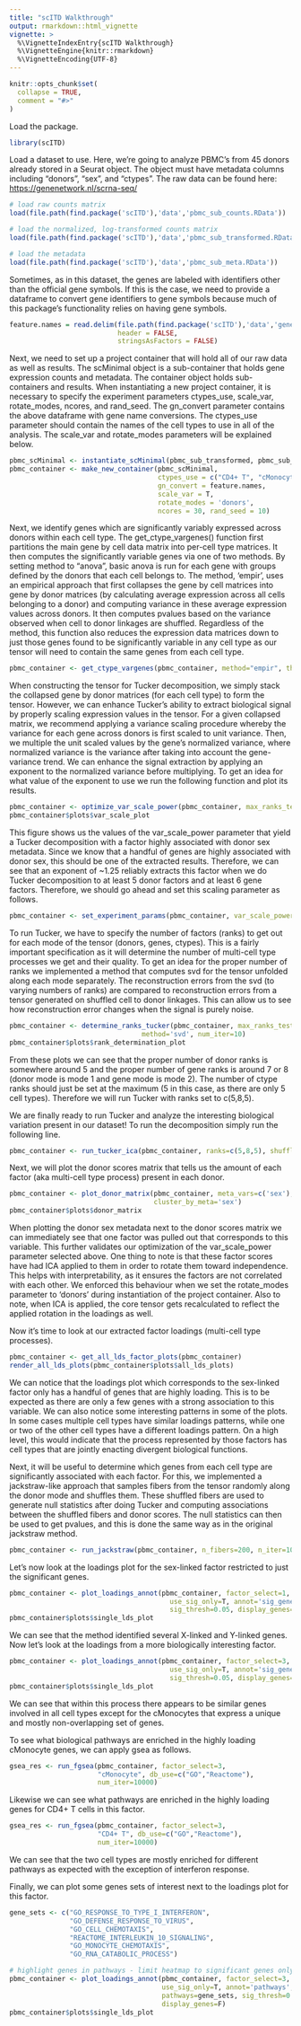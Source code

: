 ```yaml
---
title: "scITD Walkthrough"
output: rmarkdown::html_vignette
vignette: >
  %\VignetteIndexEntry{scITD Walkthrough}
  %\VignetteEngine{knitr::rmarkdown}
  %\VignetteEncoding{UTF-8}
---
```



```r
knitr::opts_chunk$set(
  collapse = TRUE,
  comment = "#>"
)
```

Load the package.
```r
library(scITD)
```

Load a dataset to use. Here, we're going to analyze PBMC's from 45 donors already stored in a Seurat object. The object must have metadata columns including "donors", "sex", and "ctypes". The raw data can be found here: <https://genenetwork.nl/scrna-seq/>

```r
# load raw counts matrix
load(file.path(find.package('scITD'),'data','pbmc_sub_counts.RData'))

# load the normalized, log-transformed counts matrix
load(file.path(find.package('scITD'),'data','pbmc_sub_transformed.RData'))

# load the metadata
load(file.path(find.package('scITD'),'data','pbmc_sub_meta.RData'))
```

Sometimes, as in this dataset, the genes are labeled with identifiers other than the official gene symbols. If this is the case, we need to provide a dataframe to convert gene identifiers to gene symbols because much of this package's functionality relies on having gene symbols.

```r
feature.names = read.delim(file.path(find.package('scITD'),'data','genes.tsv'),
                           header = FALSE,
                           stringsAsFactors = FALSE)
```

Next, we need to set up a project container that will hold all of our raw data as well as results. The scMinimal object is a sub-container that holds gene expression counts and metadata. The container object holds sub-containers and results. When instantiating a new project container, it is necessary to specify the experiment parameters ctypes_use, scale_var, rotate_modes, ncores, and rand_seed. The gn_convert parameter contains the above dataframe with gene name conversions. The ctypes_use parameter should contain the names of the cell types to use in all of the analysis. The scale_var and rotate_modes parameters will be explained below.

```r
pbmc_scMinimal <- instantiate_scMinimal(pbmc_sub_transformed, pbmc_sub_counts, pbmc_sub_meta)
pbmc_container <- make_new_container(pbmc_scMinimal,
                                     ctypes_use = c("CD4+ T", "cMonocyte", "CD56(dim) NK"),
                                     gn_convert = feature.names,
                                     scale_var = T,
                                     rotate_modes = 'donors',
                                     ncores = 30, rand_seed = 10)
```
                           
Next, we identify genes which are significantly variably expressed across donors within each cell type. The get_ctype_vargenes() function first partitions the main gene by cell data matrix into per-cell type matrices. It then computes the significantly variable genes via one of two methods. By setting method to "anova", basic anova is run for each gene with groups defined by the donors that each cell belongs to. The method, 'empir', uses an empirical approach that first collapses the gene by cell matrices into gene by donor matrices (by calculating average expression across all cells belonging to a donor) and computing variance in these average expression values across donors. It then computes pvalues based on the variance observed when cell to donor linkages are shuffled. Regardless of the method, this function also reduces the expression data matrices down to just those genes found to be significantly variable in any cell type as our tensor will need to contain the same genes from each cell type.

```r
pbmc_container <- get_ctype_vargenes(pbmc_container, method="empir", thresh=0.01)
```

When constructing the tensor for Tucker decomposition, we simply stack the collapsed gene by donor matrices (for each cell type) to form the tensor. However, we can enhance Tucker's ability to extract biological signal by properly scaling expression values in the tensor. For a given collapsed matrix, we recommend applying a variance scaling procedure whereby the variance for each gene across donors is first scaled to unit variance. Then, we multiple the unit scaled values by the gene's normalized variance, where normalized variance is the variance after taking into account the gene-variance trend. We can enhance the signal extraction by applying an exponent to the normalized variance before multiplying. To get an idea for what value of the exponent to use we run the following function and plot its results.

```r
pbmc_container <- optimize_var_scale_power(pbmc_container, max_ranks_test=c(7,15,5))
pbmc_container$plots$var_scale_plot
```

This figure shows us the values of the var_scale_power parameter that yield a Tucker decomposition with a factor highly associated with donor sex metadata. Since we know that a handful of genes are highly associated with donor sex, this should be one of the extracted results. Therefore, we can see that an exponent of ~1.25 reliably extracts this factor when we do Tucker decomposition to at least 5 donor factors and at least 6 gene factors. Therefore, we should go ahead and set this scaling parameter as follows.

```r
pbmc_container <- set_experiment_params(pbmc_container, var_scale_power = 1)
```

To run Tucker, we have to specify the number of factors (ranks) to get out for each mode of the tensor (donors, genes, ctypes). This is a fairly important specification as it will determine the number of multi-cell type processes we get and their quality. To get an idea for the proper number of ranks we implemented a method that computes svd for the tensor unfolded along each mode separately. The reconstruction errors from the svd (to varying numbers of ranks) are compared to reconstruction errors from a tensor generated on shuffled cell to donor linkages. This can allow us to see how reconstruction error changes when the signal is purely noise.

```r
pbmc_container <- determine_ranks_tucker(pbmc_container, max_ranks_test=c(7,15,5),
                                 method='svd', num_iter=10)
pbmc_container$plots$rank_determination_plot
```

From these plots we can see that the proper number of donor ranks is somewhere around 5 and the proper number of gene ranks is around 7 or 8 (donor mode is mode 1 and gene mode is mode 2). The number of ctype ranks should just be set at the maximum (5 in this case, as there are only 5 cell types). Therefore we will run Tucker with ranks set to c(5,8,5).

We are finally ready to run Tucker and analyze the interesting biological variation present in our dataset!
To run the decomposition simply run the following line.

```r
pbmc_container <- run_tucker_ica(pbmc_container, ranks=c(5,8,5), shuffle=F)
```

Next, we will plot the donor scores matrix that tells us the amount of each factor (aka multi-cell type process) present in each donor.

```r
pbmc_container <- plot_donor_matrix(pbmc_container, meta_vars=c('sex'),
                                    cluster_by_meta='sex')
pbmc_container$plots$donor_matrix
```

When plotting the donor sex metadata next to the donor scores matrix we can immediately see that one factor was pulled out that corresponds to this variable. This further validates our optimization of the var_scale_power parameter selected above. One thing to note is that these factor scores have had ICA applied to them in order to rotate them toward independence. This helps with interpretability, as it ensures the factors are not correlated with each other. We enforced this behaviour when we set the rotate_modes parameter to 'donors' during instantiation of the project container. Also to note, when ICA is applied, the core tensor gets recalculated to reflect the applied rotation in the loadings as well.

Now it's time to look at our extracted factor loadings (multi-cell type processes).

```r
pbmc_container <- get_all_lds_factor_plots(pbmc_container)
render_all_lds_plots(pbmc_container$plots$all_lds_plots)
```

We can notice that the loadings plot which corresponds to the sex-linked factor only has a handful of genes that are highly loading. This is to be expected as there are only a few genes with a strong association to this variable. We can also notice some interesting patterns in some of the plots. In some cases multiple cell types have similar loadings patterns, while one or two of the other cell types have a different loadings pattern. On a high level, this would indicate that the process represented by those factors has cell types that are jointly enacting divergent biological functions.

Next, it will be useful to determine which genes from each cell type are significantly associated with each factor. For this, we implemented a jackstraw-like approach that samples fibers from the tensor randomly along the donor mode and shuffles them. These shuffled fibers are used to generate null statistics after doing Tucker and computing associations between the shuffled fibers and donor scores. The null statistics can then be used to get pvalues, and this is done the same way as in the original jackstraw method.

```r
pbmc_container <- run_jackstraw(pbmc_container, n_fibers=200, n_iter=1000)

```

Let's now look at the loadings plot for the sex-linked factor restricted to just the significant genes.

```r
pbmc_container <- plot_loadings_annot(pbmc_container, factor_select=1,
                                        use_sig_only=T, annot='sig_genes',
                                        sig_thresh=0.05, display_genes=T)
pbmc_container$plots$single_lds_plot
```

We can see that the method identified several X-linked and Y-linked genes. Now let's look at the loadings from a more biologically interesting factor.

```r
pbmc_container <- plot_loadings_annot(pbmc_container, factor_select=3,
                                        use_sig_only=T, annot='sig_genes',
                                        sig_thresh=0.05, display_genes=F)
pbmc_container$plots$single_lds_plot
```

We can see that within this process there appears to be similar genes involved in all cell types except for the cMonocytes that express a unique and mostly non-overlapping set of genes.

To see what biological pathways are enriched in the highly loading cMonocyte genes, we can apply gsea as follows.

```r
gsea_res <- run_fgsea(pbmc_container, factor_select=3,
                      "cMonocyte", db_use=c("GO","Reactome"),
                      num_iter=10000)
```

Likewise we can see what pathways are enriched in the highly loading genes for CD4+ T cells in this factor.

```r
gsea_res <- run_fgsea(pbmc_container, factor_select=3,
                      "CD4+ T", db_use=c("GO","Reactome"),
                      num_iter=10000)
```

We can see that the two cell types are mostly enriched for different pathways as expected with the exception of interferon response.

Finally, we can plot some genes sets of interest next to the loadings plot for this factor.

```r
gene_sets <- c("GO_RESPONSE_TO_TYPE_I_INTERFERON",
               "GO_DEFENSE_RESPONSE_TO_VIRUS",
               "GO_CELL_CHEMOTAXIS",
               "REACTOME_INTERLEUKIN_10_SIGNALING",
               "GO_MONOCYTE_CHEMOTAXIS",
               "GO_RNA_CATABOLIC_PROCESS")

# highlight genes in pathways - limit heatmap to significant genes only
pbmc_container <- plot_loadings_annot(pbmc_container, factor_select=3,
                                      use_sig_only=T, annot='pathways',
                                      pathways=gene_sets, sig_thresh=0.05,
                                      display_genes=F)
pbmc_container$plots$single_lds_plot
```


